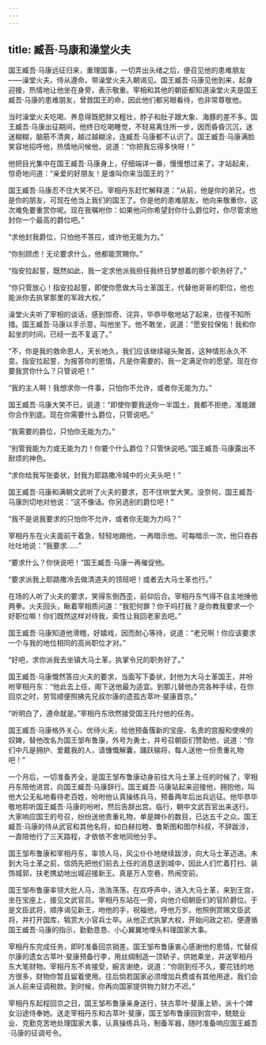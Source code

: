 ```yaml
---
---
---
```

title: 臧吾·马康和澡堂火夫
---




国王臧吾·马康远征归来，重理国事，一切弄出头绪之后，便召见他的患难朋友——澡堂火夫。侍从遵命，带澡堂火夫入朝谒见。国王臧吾·马康见他到来，起身迎接，热情地让他坐在身旁，表示敬重。宰相和其他的朝臣都知道澡堂火夫是国王臧吾·马康的患难朋友，曾救国王的命，因此他们都另眼看待，也非常尊敬他。

当时澡堂火夫吃喝、养息得既肥胖又粗壮，脖子和肚子跟大象、海豚的差不多。国王臧吾·马康出征期间，他终日吃喝睡觉，不轻易离住所一步，因而昏昏沉沉，迷迷糊糊，脑筋不清爽，越过越糊涂，连臧吾·马康都不认识了。国王臧吾·马康满脸笑容地招呼他，热情地问候他，说道：“你把我忘得多快呀！”

他把目光集中在国王臧吾·马康身上，仔细端详一番，慢慢想过来了，才站起来，惊奇地问道：“亲爱的好朋友！是谁叫你来当国王的？”

国王臧吾·马康忍不住大笑不已。宰相丹东赶忙解释道：“从前，他是你的弟兄，也是你的朋友，可现在他当上我们的国王了。你是他的患难朋友，他向来敬重你，这次难免要重赏你呢。现在我嘱咐你：如果他问你希望封你什么爵位时，你尽管求他封你一个最高的爵位吧。”

“求他封我爵位，只怕他不答应，或许他无能为力。”

“你别顾虑！无论要求什么，他都能赏赐你。”

“指安拉起誓，既然如此，我一定求他派我担任我终日梦想着的那个职务好了。”

“你只管放心！指安拉起誓，即使你愿做大马士革国王，代替他哥哥的职位，他也能派你去执掌那里的军政大权。”

澡堂火夫听了宰相的谈话，感到惊奇、诧异，毕恭毕敬地站了起来，彷徨不知所措。国王臧吾·马康以手示意，叫他坐下。他不敢坐，说道：“愿安拉保佑！我和你起坐的时间，已经一去不复返了。”

“不，你是我的救命恩人，天长地久，我们应该继续碰头聚首，这种情形永久不变。指安拉起誓，为报答你的恩情，凡是你需要的，我一定满足你的愿望。现在你要我赏你什么？只管说吧！”

“我的主人啊！我想求你一件事，只怕你不允许，或者你无能为力。”

国王臧吾·马康大笑不已，说道：“即使你要我送你一半国土，我都不拒绝，准能跟你合作到底。现在你需要什么爵位，只管说吧。”

“我需要的爵位，只怕你无能为力。”

“别管我能为力或无能为力！你要个什么爵位？只管快说吧。”国王臧吾·马康露出不耐烦的神色。

“求你给我写张委状，封我为耶路撒冷城中的火夫头吧！”

国王臧吾·马康和满朝文武听了火夫的要求，忍不住哄堂大笑。没奈何，国王臧吾·马康剀切地对他说：“这不像话。你另选别的爵位吧！”

“我不是说我要求的只怕你不允许，或者你无能为力吗？”

宰相丹东在火夫面前干着急，轻轻地踢他，一再暗示他。可每暗示一次，他只吞吞吐吐地说：“我要求……”

“要求什么？你快说吧！”国王臧吾·马康一再催促他。

“要求派我上耶路撒冷去做清道夫的领班吧！或者去大马士革也行。”

在场的人听了火夫的要求，笑得东倒西歪，前仰后合。宰相丹东气得不自主地捶他两拳。火夫回头，瞅着宰相质问道：“我犯何罪？你干吗打我？是你教我要求一个好职位嘛！你们既然这样对待我，索性让我回老家去吧。”

国王臧吾·马康知道他滑稽，好嬉戏，因而耐心等待，说道：“老兄啊！你应该要求一个与我的地位相同的高尚职位才对。”

“好吧，求你派我去坐镇大马士革，执掌令兄的职务好了。”

国王臧吾·马康慨然答应火夫的要求，当面写下委状，封他为大马士革国王，并吩咐宰相丹东：“他此去上任，阁下送他最为适宜。到那儿替他办完各种手续，在你回京之时，劳驾顺便照拂先兄叔尔康的遗孤古萃叶·斐康晋京。”

“听明白了，遵命就是。”宰相丹东欣然接受国王托付他的任务。

国王臧吾·马康格外关心、优待火夫，给他预备簇新的宝座、名贵的宫服和使唤的奴婢，替他改名为国王邹布鲁康，外号为勇士，并号召朝臣们赞助他，说道：“你们中凡是拥护、爱戴我的人，请慷慨解囊，踊跃输将，每人送他一份贵重礼物吧！”

一个月后，一切准备齐全，是国王邹布鲁康动身前往大马士革上任的时候了，宰相丹东陪他进宫，向国王臧吾·马康辞行。国王臧吾·马康站起来迎接他，拥抱他，叫他大公无私地看待老百姓，吩咐他认真操练兵马，预备两年后出兵远征。他毕恭毕敬地聆听国王臧吾·马康的吩咐，然后告辞出宫。临行，朝中文武百官出来送行。大家响应国王的号召，纷纷送他贵重礼物，单是婢仆的数目，已达五千之众。国王臧吾·马康的侍从武官和其他名将，如白赫拉睦、鲁斯图和图尔科叔，不辞跋涉，一直陪他行了三天路程，才依依不舍地同他分手。

国王邹布鲁康和宰相丹东，率领人马，风尘仆仆地继续跋涉，向大马士革迈进。未到大马士革之前，信鸽先把他们前去上任的消息送到城中，因此人们忙着打扫、装饰城郭，扶老携幼地出城迎接新王。真是万人空巷，热闹空前。

国王邹布鲁康率领大批人马，浩浩荡荡，在欢呼声中，进入大马士革，来到王宫，坐在宝座上，接见文武官员。宰相丹东站在一旁，向他介绍朝臣们的官阶爵位。于是文臣武将，顺序谒见新王，吻他的手，祝福他，呼他万岁。他照例赏赐文臣武将，并打开国库，犒赏大小官兵士卒。从他正式执掌大权，开始问政之初，便遵循国王臧吾·马康的指示，勤勤恳恳、小心翼翼地埋头料理国家大事。

宰相丹东完成任务，即时准备回京销差。国王邹布鲁康衷心感谢他的恩情，忙替叔尔康的遗女古萃叶·斐康预备行李，用丝绸制造一顶轿子，供她乘坐，并送宰相丹东大笔财物。宰相丹东不肯接受，婉言谢绝，说道：“你刚到任不久，要花钱的地方很多，财物你暂且留着使用。往后倘若国家必须增加兵费或有其他用途，我们会派人前来征调税款。到时候，你再向国家提供物力财力不迟。”

宰相丹东起程回京之日，国王邹布鲁康亲身送行，扶古萃叶·斐康上轿，派十个婢女沿途侍奉她。送走宰相丹东和古萃叶·斐康，国王邹布鲁康回到宫中，兢兢业业、克勤克苦地处理国家大事，认真操练兵马，制备军器，随时准备响应国王臧吾·马康的征调号令。